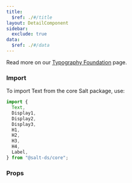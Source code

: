 ```yaml
---
title:
  $ref: ./#/title
layout: DetailComponent
sidebar:
  exclude: true
data:
  $ref: ./#/data
---
```


Read more on our [Typography Foundation](/salt/foundations/typography) page.

### Import

To import Text from the core Salt package, use:

```js
import {
  Text,
  Display1,
  Display2,
  Display3,
  H1,
  H2,
  H3,
  H4,
  Label,
} from "@salt-ds/core";
```

### Props

<PropsTable packageName="core" componentName="Text" />

